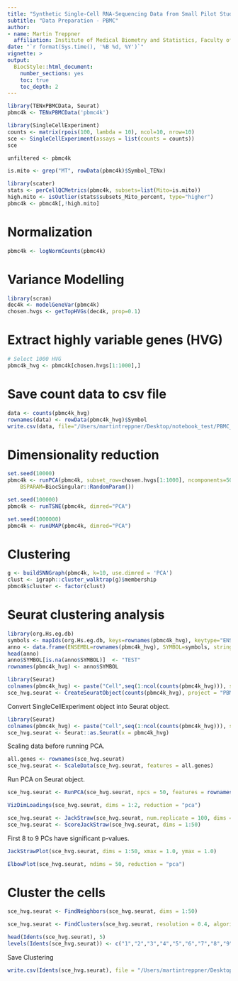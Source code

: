 ```yaml
---
title: "Synthetic Single-Cell RNA-Sequencing Data from Small Pilot Studies using Deep Generative Models"
subtitle: "Data Preparation - PBMC"
author:
- name: Martin Treppner
  affiliation: Institute of Medical Biometry and Statistics, Faculty of Medicine and Medical Center - University of Freiburg
date: "`r format(Sys.time(), '%B %d, %Y')`"
vignette: >
output:
  BiocStyle::html_document:
    number_sections: yes
    toc: true
    toc_depth: 2
---
```


```r
library(TENxPBMCData, Seurat)
pbmc4k <- TENxPBMCData('pbmc4k')
```

```r
library(SingleCellExperiment)
counts <- matrix(rpois(100, lambda = 10), ncol=10, nrow=10)
sce <- SingleCellExperiment(assays = list(counts = counts))
sce
```

```r
unfiltered <- pbmc4k

is.mito <- grep("MT", rowData(pbmc4k)$Symbol_TENx)

library(scater)
stats <- perCellQCMetrics(pbmc4k, subsets=list(Mito=is.mito))
high.mito <- isOutlier(stats$subsets_Mito_percent, type="higher")
pbmc4k <- pbmc4k[,!high.mito]
```

# Normalization  
```r
pbmc4k <- logNormCounts(pbmc4k)
```

# Variance Modelling  
```r
library(scran)
dec4k <- modelGeneVar(pbmc4k)
chosen.hvgs <- getTopHVGs(dec4k, prop=0.1)
```

# Extract highly variable genes (HVG)  
 
```r
# Select 1000 HVG
pbmc4k_hvg <- pbmc4k[chosen.hvgs[1:1000],]
```

# Save count data to csv file

```r
data <- counts(pbmc4k_hvg)
rownames(data) <- rowData(pbmc4k_hvg)$Symbol
write.csv(data, file="/Users/martintreppner/Desktop/notebook_test/PBMC_hvg.csv")
```

# Dimensionality reduction  
```r
set.seed(10000)
pbmc4k <- runPCA(pbmc4k, subset_row=chosen.hvgs[1:1000], ncomponents=50,
    BSPARAM=BiocSingular::RandomParam())

set.seed(100000)
pbmc4k <- runTSNE(pbmc4k, dimred="PCA")

set.seed(1000000)
pbmc4k <- runUMAP(pbmc4k, dimred="PCA")
```

# Clustering  
```r
g <- buildSNNGraph(pbmc4k, k=10, use.dimred = 'PCA')
clust <- igraph::cluster_walktrap(g)$membership
pbmc4k$cluster <- factor(clust)
```

# Seurat clustering analysis  

```r
library(org.Hs.eg.db)
symbols <- mapIds(org.Hs.eg.db, keys=rownames(pbmc4k_hvg), keytype="ENSEMBL", column="SYMBOL")
anno <- data.frame(ENSEMBL=rownames(pbmc4k_hvg), SYMBOL=symbols, stringsAsFactors=FALSE)
head(anno)
anno$SYMBOL[is.na(anno$SYMBOL)]  <- "TEST"
rownames(pbmc4k_hvg) <- anno$SYMBOL
```

```r
library(Seurat)
colnames(pbmc4k_hvg) <- paste("Cell",seq(1:ncol(counts(pbmc4k_hvg))), sep="")
sce_hvg.seurat <- CreateSeuratObject(counts(pbmc4k_hvg), project = "PBMC4k")
```

Convert SingleCellExperiment object into Seurat object.

```r
library(Seurat)
colnames(pbmc4k_hvg) <- paste("Cell",seq(1:ncol(counts(pbmc4k_hvg))), sep="")
sce_hvg.seurat <- Seurat::as.Seurat(x = pbmc4k_hvg)
```

Scaling data before running PCA.

```r
all.genes <- rownames(sce_hvg.seurat)
sce_hvg.seurat <- ScaleData(sce_hvg.seurat, features = all.genes)
```

Run PCA on Seurat object.

```r
sce_hvg.seurat <- RunPCA(sce_hvg.seurat, npcs = 50, features = rownames(sce_hvg.seurat))
```

```r
VizDimLoadings(sce_hvg.seurat, dims = 1:2, reduction = "pca")
```


```r
sce_hvg.seurat <- JackStraw(sce_hvg.seurat, num.replicate = 100, dims = 50)
sce_hvg.seurat <- ScoreJackStraw(sce_hvg.seurat, dims = 1:50)
```

First 8 to 9 PCs have significant p-values.

```r
JackStrawPlot(sce_hvg.seurat, dims = 1:50, xmax = 1.0, ymax = 1.0)
```

```r
ElbowPlot(sce_hvg.seurat, ndims = 50, reduction = "pca")
```

# Cluster the cells  

```r
sce_hvg.seurat <- FindNeighbors(sce_hvg.seurat, dims = 1:50)
```

```r
sce_hvg.seurat <- FindClusters(sce_hvg.seurat, resolution = 0.4, algorithm = 1)
```

```r
head(Idents(sce_hvg.seurat), 5)
levels(Idents(sce_hvg.seurat)) <- c("1","2","3","4","5","6","7","8","9","10")
```

Save Clustering
```r
write.csv(Idents(sce_hvg.seurat), file = "/Users/martintreppner/Desktop/notebook_test/PBMC_hvg_clustering.csv")
```
